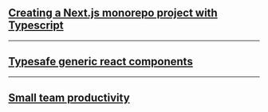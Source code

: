 ## [Creating a Next.js monorepo project with Typescript](/blog/next-typescript-monorepo)

---

## [Typesafe generic react components](/blog/typesafe-react-components)

---

## [Small team productivity](/blog/productivity)
